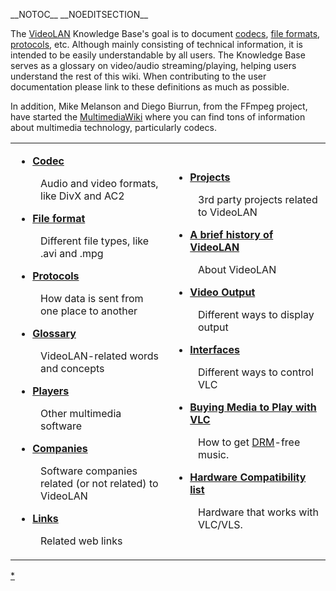 __NOTOC__ __NOEDITSECTION__
<!-- Beginning of the banner section -->
{{Banner
|welcome to=VideoLAN's Knowledge Base
|description=The reference documentation and tips on VideoLAN's projects.
<div id="articlecount" style="font-size: 90%;">[[Special:Statistics|{{NUMBEROFARTICLES}}]] articles</div>
<!-- Default Template:Banner links columns 1 and 2 show here -->
|links3=
* [https://www.videolan.org/developers Developer Zone]
* [https://wiki.multimedia.cx/ MultimediaWiki]
* [https://trac.videolan.org Trac, Bugs, SVN and roadmap]
}}
<!-- End of the banner section -->

The [[VideoLAN]] Knowledge Base's goal is to document [[codec]]s, [[file format]]s, [[protocol]]s, etc. Although mainly consisting of technical information, it is intended to be easily understandable by all users.  The Knowledge Base serves as a glossary on video/audio streaming/playing, helping users understand the rest of this wiki. When contributing to the user documentation please link to these definitions as much as possible.

In addition, Mike Melanson and Diego Biurrun, from the FFmpeg project, have started the [https://wiki.multimedia.cx/ MultimediaWiki] where you can find tons of information about multimedia technology, particularly codecs.

{|
|- width="90%"
| style="width:50%;" class="center"|
* '''[[Codec]]'''
: Audio and video formats, like DivX and AC2
* '''[[File format]]'''
: Different file types, like .avi and .mpg
* '''[[Protocols]]'''
: How data is sent from one place to another
* '''[[:Category:Glossary|Glossary]]'''
: VideoLAN-related words and concepts
* '''[[Players]]'''
: Other multimedia software
* '''[[Companies]]'''
: Software companies related (or not related) to VideoLAN
* '''[[VideoLAN Sites#WebSites|Links]]'''
: Related web links

|style="width:50%;" class="center"|
* '''[[VideoLAN projects|Projects]]'''
: 3rd party projects related to VideoLAN
* '''[[History|A brief history of VideoLAN]]'''
: About VideoLAN
* '''[[Video Output]]'''
: Different ways to display output
* '''[[Interface]]s'''
: Different ways to control VLC
* '''[[Buying Media to Play with VLC]]'''
: How to get [[DRM]]-free music.
* '''[[Hardware Compatibility list]]'''
: Hardware that works with VLC/VLS.
|}


[[Category:Knowledge Base|*]]